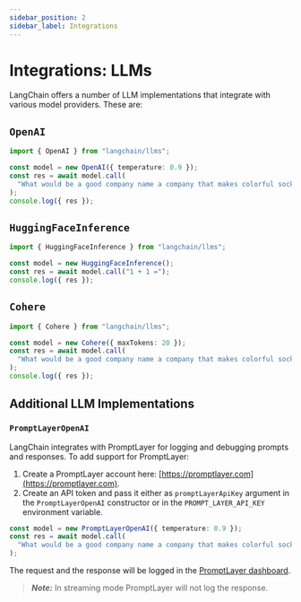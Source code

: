 ```yaml
---
sidebar_position: 2
sidebar_label: Integrations
---
```


# Integrations: LLMs

LangChain offers a number of LLM implementations that integrate with various model providers. These are:

## `OpenAI`

```typescript
import { OpenAI } from "langchain/llms";

const model = new OpenAI({ temperature: 0.9 });
const res = await model.call(
  "What would be a good company name a company that makes colorful socks?"
);
console.log({ res });
```

## `HuggingFaceInference`

```typescript
import { HuggingFaceInference } from "langchain/llms";

const model = new HuggingFaceInference();
const res = await model.call("1 + 1 =");
console.log({ res });
```

## `Cohere`

```typescript
import { Cohere } from "langchain/llms";

const model = new Cohere({ maxTokens: 20 });
const res = await model.call(
  "What would be a good company name a company that makes colorful socks?"
);
console.log({ res });
```

## Additional LLM Implementations

### `PromptLayerOpenAI`

LangChain integrates with PromptLayer for logging and debugging prompts and responses. To add support for PromptLayer:

1. Create a PromptLayer account here: [https://promptlayer.com](https://promptlayer.com).
2. Create an API token and pass it either as `promptLayerApiKey` argument in the `PromptLayerOpenAI` constructor or in the `PROMPT_LAYER_API_KEY` environment variable.

```typescript
const model = new PromptLayerOpenAI({ temperature: 0.9 });
const res = await model.call(
  "What would be a good company name a company that makes colorful socks?"
);
```

The request and the response will be logged in the [PromptLayer dashboard](https://promptlayer.com/home).

> **_Note:_** In streaming mode PromptLayer will not log the response.
